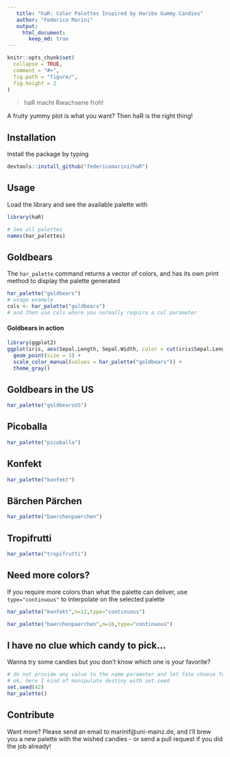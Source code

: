 ```yaml
---  
   title: "haR: Color Palettes Inspired by Haribo Gummy Candies"  
   author: "Federico Marini"  
   output:    
     html_document:  
       keep_md: true  
---  
```

<!-- README.md is generated from README.Rmd. Please edit that file -->

```r
knitr::opts_chunk$set(
  collapse = TRUE,
  comment = "#>",
  fig.path = "figure/",
  fig.height = 2
)
```


> haR macht Rwachsene froh!

A fruity yummy plot is what you want? Then haR is the right thing!

## Installation

Install the package by typing

```R
devtools::install_github("federicomarini/haR")
```

## Usage

Load the library and see the available palette with

```r
library(haR)

# See all palettes
names(har_palettes)
```

## Goldbears

The `har_palette` command returns a vector of colors, and has its own print method to display the palette generated

```r
har_palette("goldbears")
# usage example
cols <- har_palette("goldbears")
# and then use cols where you normally require a col parameter 
```

#### Goldbears in action

```r
library(ggplot2)
ggplot(iris, aes(Sepal.Length, Sepal.Width, color = cut(iris$Sepal.Length,6))) + 
  geom_point(size = 3) + 
  scale_color_manual(values = har_palette("goldbears")) + 
  theme_gray()
```

## Goldbears in the US

```r
har_palette("goldbearsUS")
```


## Picoballa

```r
har_palette("picoballa")
```

## Konfekt

```r
har_palette("konfekt")
```

## Bärchen Pärchen

```r
har_palette("baerchenpaerchen")
```

## Tropifrutti

```r
har_palette("tropifrutti")
```

## Need more colors?

If you require more colors than what the palette can deliver, use `type="continuous"` to interpolate on the selected palette

```r
har_palette("konfekt",n=12,type="continuous")
```

```r
har_palette("baerchenpaerchen",n=16,type="continuous")
```

## I have no clue which candy to pick...

Wanna try some candies but you don't know which one is your favorite? 

```r
# do not provide any value to the name parameter and let fate choose for you!
# ok, here I kind of manipulate destiny with set.seed
set.seed(42)
har_palette()
```

## Contribute

Want more? Please send an email to marinif@uni-mainz.de, and I'll brew you a new palette with the wished candies - or send a pull request if you did the job already!

